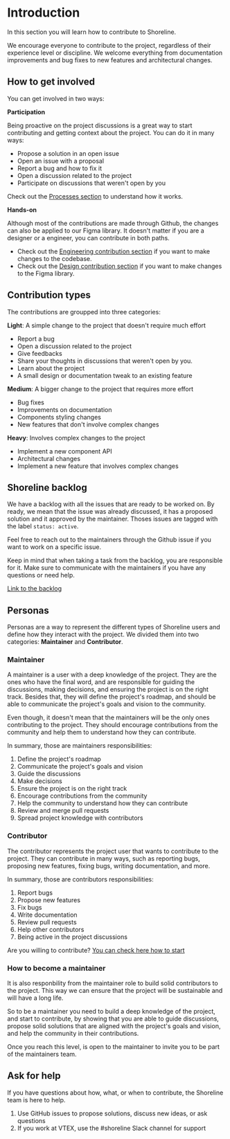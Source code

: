 # Introduction

In this section you will learn how to contribute to Shoreline.

We encourage everyone to contribute to the project, regardless of their experience level or discipline.
We welcome everything from documentation improvements and bug fixes to new features and architectural changes.

## How to get involved

You can get involved in two ways:

**Participation**

Being proactive on the project discussions is a great way to start contributing and getting context about the project. You can do it in many ways:

* Propose a solution in an open issue
* Open an issue with a proposal
* Report a bug and how to fix it
* Open a discussion related to the project
* Participate on discussions that weren't open by you

Check out the [Processes section](/guides/processes) to understand how it works.

**Hands-on**

Although most of the contributions are made through Github, the changes can also be applied to our Figma library.
It doesn't matter if you are a designer or a engineer, you can contribute in both paths.

* Check out the [Engineering contribution section](/guides/engineering-contribution/development-guideline) if you want to make changes to the codebase.
* Check out the [Design contribution section](/guides/design-contribution/handoff-requirements) if you want to make changes to the Figma library.

## Contribution types

The contributions are groupped into three categories:

**Light**: A simple change to the project that doesn't require much effort

* Report a bug
* Open a discussion related to the project
* Give feedbacks
* Share your thoughts in discussions that weren't open by you.
* Learn about the project
* A small design or documentation tweak to an existing feature

**Medium**: A bigger change to the project that requires more effort

* Bug fixes
* Improvements on documentation
* Components styling changes
* New features that don't involve complex changes

**Heavy**: Involves complex changes to the project

* Implement a new component API
* Architectural changes
* Implement a new feature that involves complex changes

## Shoreline backlog

We have a backlog with all the issues that are ready to be worked on. By ready, we mean that the issue was already discussed, it has a proposed solution and it approved by
the maintainer. Thoses issues are tagged with the label `status: active`.

Feel free to reach out to the maintainers through the Github issue if you want to work on a specific issue.

Keep in mind that when taking a task from the backlog, you are responsible for it. Make sure to communicate with the maintainers if you have any questions or need help.

[Link to the backlog](https://github.com/orgs/vtex/projects/61/views/1)

## Personas

Personas are a way to represent the different types of Shoreline users and define how they interact with the project.
We divided them into two categories: **Maintainer** and **Contributor**.

### Maintainer

A maintainer is a user with a deep knowledge of the project. They are the ones who have the final word, and are
responsible for guiding the discussions, making decisions, and ensuring the project is on the right track. Besides that,
they will define the project's roadmap, and should be able to communicate the project's goals and vision to the community.

Even though, it doesn't mean that the maintainers will be the only ones contributing to the project. They should encourage
contributions from the community and help them to understand how they can contribute.

In summary, those are maintainers responsibilities:

1. Define the project's roadmap
2. Communicate the project's goals and vision
3. Guide the discussions
4. Make decisions
5. Ensure the project is on the right track
6. Encourage contributions from the community
7. Help the community to understand how they can contribute
8. Review and merge pull requests
9. Spread project knowledge with contributors

### Contributor

The contributor represents the project user that wants to contribute to the project. They can contribute in many ways, such as
reporting bugs, proposing new features, fixing bugs, writing documentation, and more.

In summary, those are contributors responsibilities:

1. Report bugs
2. Propose new features
3. Fix bugs
4. Write documentation
5. Review pull requests
6. Help other contributors
7. Being active in the project discussions

Are you willing to contribute? [You can check here how to start](/guides/contributing)

### How to become a maintainer

It is also responbility from the maintainer role to build solid contributors to the project. This way we can ensure that the project will be sustainable and will have a long life.

So to be a maintainer you need to build a deep knowledge of the project, and start to contribute, by showing that you are able to guide discussions,
propose solid solutions that are aligned with the project's goals and vision, and help the community in their contributions.

Once you reach this level, is open to the maintainer to invite you to be part of the maintainers team.

## Ask for help

If you have questions about how, what, or when to contribute, the Shoreline team is here to help.

1. Use GitHub issues to propose solutions, discuss new ideas, or ask questions
2. If you work at VTEX, use the #shoreline Slack channel for support
